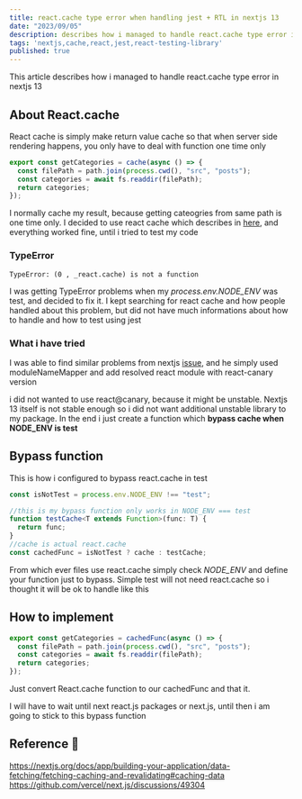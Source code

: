 ```yaml
---
title: react.cache type error when handling jest + RTL in nextjs 13
date: "2023/09/05"
description: describes how i managed to handle react.cache type error in nextjs 13
tags: 'nextjs,cache,react,jest,react-testing-library' 
published: true
---
```


This article describes how i managed to handle react.cache type error in nextjs 13


## About React.cache

React cache is simply make return value cache so that when server side rendering happens, you only have to deal with function one time only

```ts:index.ts showLineNumbers
export const getCategories = cache(async () => {
  const filePath = path.join(process.cwd(), "src", "posts");
  const categories = await fs.readdir(filePath);
  return categories;
});
```

I normally cache my result, because getting cateogries from same path is one time only.
I decided to use react cache which describes in [here](https://nextjs.org/docs/app/building-your-application/data-fetching/fetching-caching-and-revalidating#caching-data),
and everything worked fine, until i tried to test my code


### TypeError

```text
TypeError: (0 , _react.cache) is not a function
```

I was getting TypeError problems when my *process.env.NODE_ENV* was test, and decided to fix it.
I kept searching for react cache and how people handled about this problem, 
but did not have much informations about how to handle and how to test using jest



### What i have tried

I was able to find similar problems from nextjs [issue](https://github.com/vercel/next.js/discussions/49304), and he simply used moduleNameMapper and add resolved react module with react-canary version

i did not wanted to use react@canary, because it might be unstable. Nextjs 13 itself is not stable enough so i did not want additional unstable library to my package. 
In the end i just create a function which **bypass cache when NODE_ENV is test**

## Bypass function

This is how i configured to bypass react.cache in test

```ts:index.ts showLineNumbers
const isNotTest = process.env.NODE_ENV !== "test";

//this is my bypass function only works in NODE_ENV === test
function testCache<T extends Function>(func: T) {
  return func;
}
//cache is actual react.cache
const cachedFunc = isNotTest ? cache : testCache;
```

From which ever files use react.cache simply check *NODE_ENV* and define your function just to bypass.
Simple test will not need react.cache so i thought it will be ok to handle like this

## How to implement

```ts:index.ts showLineNumbers
export const getCategories = cachedFunc(async () => {
  const filePath = path.join(process.cwd(), "src", "posts");
  const categories = await fs.readdir(filePath);
  return categories;
});
```

Just convert React.cache function to our cachedFunc and that it.

I will have to wait until next react.js packages or next.js, until then i am going to stick to this bypass function

## Reference 🔗
https://nextjs.org/docs/app/building-your-application/data-fetching/fetching-caching-and-revalidating#caching-data<br/>
https://github.com/vercel/next.js/discussions/49304<br/>